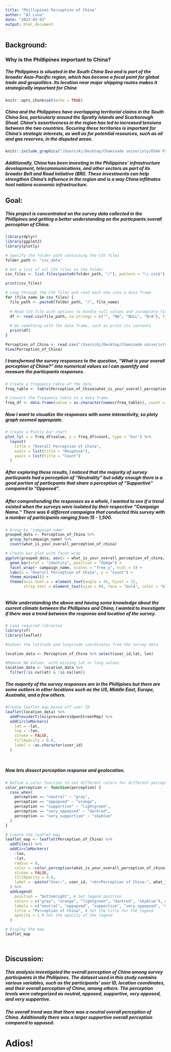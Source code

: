 ```yaml
---
title: "Phillipines Perception of China"
author: "AJ Luna"
date: "2023-03-03"
output: html_document
---
```

## Background:

### Why is the Phillipines important to China?


##### The Philippines is situated in the South China Sea and is part of the broader Asia-Pacific region, which has become a focal point for global trade and geopolitics. Its location near major shipping routes makes it strategically important for China
```r
knitr::opts_chunk$set(echo = TRUE)
```


##### China and the Philippines have overlapping territorial claims in the South China Sea, particularly around the Spratly Islands and Scarborough Shoal. China's assertiveness in the region has led to increased tensions between the two countries. Securing these territories is important for China's strategic interests, as well as for potential resources, such as oil and gas reserves, in the disputed areas.


```r

knitr::include_graphics("/Users/Aj/Desktop/Chaminade univeristy/DSAV Program/4. Spring Semester 2023/DS 404 Geotagging and GIS /DS 404 Geotagging and GIS/south_china_sea.png")

```


##### Additionally, China has been investing in the Philippines' infrastructure development, telecommunications, and other sectors as part of its broader Belt and Road Initiative (BRI). These investments can help strengthen China's influence in the region and is a way China inflitrates host nations economic infrastructure.


## Goal:


##### This project is concentrated on the survey data collected in the Phillipines and getting a better understanding on the particpants overall perception of China.



```r

library(dplyr)
library(ggplot2)
library(plotly)

```



```r
# Specify the folder path containing the CSV files
folder_path <- "csv_data"

```


```r

# Get a list of all CSV files in the folder
csv_files <- list.files(paste0(folder_path, "/"), pattern = "\\.csv$")

print(csv_files)

```



```r

# Loop through the CSV files and read each one into a data frame
for (file_name in csv_files) {
  file_path <- paste0(folder_path, "/", file_name)
  
  # Read CSV file with options to handle null values and incomplete final lines
  df <- read.csv(file_path, na.strings = c("", "NA", "NULL", "N/A"), fill = TRUE, comment.char = "", header = TRUE, stringsAsFactors = FALSE, skipNul = TRUE)
  
  # Do something with the data frame, such as print its contents
  print(df)
}

```


```r
Perception_of_China <- read.csv("/Users/Aj/Desktop/Chaminade univeristy/DSAV Program/4. Spring Semester 2023/DS 405 Advanced R/DS 405 Advanced R/csv_data/Perception of China-4951597028212736.csv")
View(Perception_of_China)

```

 



##### I transformed the survey responses to the question,  "What is your overall perception of China?" into numerical values so I can quantify and measure the particpants responses.  
```r


# Create a frequency table of the data
freq_table <- table(Perception_of_China$what_is_your_overall_perception_of_china)

# Convert the frequency table to a data frame
freq_df <- data.frame(value = as.character(names(freq_table)), count = as.numeric(freq_table))


```


##### Now I want to visualize the responses with some interactivity, so ploty graph seemed appropiate. 
```r

# Create a Plotly bar chart
plot_ly( x = freq_df$value, y = freq_df$count, type = "bar") %>%
  layout(
    title = "Overall Perception of China",
    xaxis = list(title = "Response"),
    yaxis = list(title = "Count")
  )

```

##### After exploring these results, I noticed that the majority of survey particpants had a perception of "Neutrality" but oddly enough there is a good portion of particpants that share a perception of "Supportive" compared to "Opposed". 



##### After comprehending the responses as a whole, I wanted to  see if a trend existed when the surveys were isolated by their respective "Campaign Name." There was 6 different campaigns that conducted this survey with a number of participants ranging from 15 - 1,500.

```r

# Group by 'campaign_name'
grouped_data <- Perception_of_China %>%
  group_by(campaign_name) %>%
  count(what_is_your_overall_perception_of_china)


```



```r

# Create bar plot with facet wrap
ggplot(grouped_data, aes(x = what_is_your_overall_perception_of_china, y = n, fill = what_is_your_overall_perception_of_china)) +
  geom_bar(stat = "identity", position = "dodge") +
  facet_wrap(~ campaign_name, scales = "free_y", ncol = 3) +
  labs(x = "Overall Perception of China", y = "Count") +
  theme_minimal() +
  theme(axis.text.x = element_text(angle = 45, hjust = 1),
        strip.text = element_text(size = 04, face = "bold", color = "black", lineheight = 0.2)) 



```




##### While understanding the above and having some knowledge about the current climate between the Phillipines and China, I wanted to investigate if there was a trend between the response and location of the survey.



```r

# Load required libraries
library(sf)
library(leaflet)
```


```r

#Subset the latitude and longitude coordinates from the survey data

location_data <- Perception_of_China %>% select(user_id,lat, lon)

#Remove NA Values  with missing lat or long values
location_data <- location_data %>%
  filter(!is.na(lat) & !is.na(lon))


```


##### The  majority of the survey responses are in the Phillipines but there are some outliers in other locations such as the US, Middle East, Europe, Australia, and a few others. 


```r
#Create leaflet map based off user ID
leaflet(location_data) %>%
  addProviderTiles(providers$OpenStreetMap) %>%
  addCircleMarkers(
    lat = ~lat,
    lng = ~lon,
    stroke = FALSE,
    fillOpacity = 0.8,
    label = ~as.character(user_id)
  )




```



##### Now lets dissect perception response and geolocation. 



```r
# Define a color function to set different colors for different perception levels
color_perception <- function(perception) {
  case_when(
    perception == "neutral" ~ "gray",
    perception == "oppopsed" ~ "orange",
    perception == "supportive" ~ "lightgreen",
    perception == "very_oppopsed" ~ "darkred",
    perception == "very_supportive" ~ "skyblue"
  )
}


```



```r

# Create the leaflet map
leaflet_map <- leaflet(Perception_of_China) %>%
  addTiles() %>%
  addCircleMarkers(
    ~lon,
    ~lat,
    radius = 8,
    color = ~color_perception(what_is_your_overall_perception_of_china),
    stroke = FALSE,
    fillOpacity = 0.8,
    label = ~paste("User:", user_id, "<br>Perception of China:", what_is_your_overall_perception_of_china)
  ) %>%
  addLegend(
    position = "bottomright", # Set legend position
    colors = c("grey", "orange", "lightgreen", "darkred", "skyblue"), # Set the colors used in the legend
    labels = c("neutral", "oppopsed", "supportive", "very_oppopsed", "very_supportive"), # Set the labels for the legend
    title = "Perception of China", # Set the title for the legend
    opacity = 1 # Set the opacity of the legend
  )

# Display the map
leaflet_map




```


## Discussion:


##### This analysis investigated the overall perception of China among survey participants in the Phillipines. The dataset used in this study contains various variables, such as the participants' user ID, location coordinates, and their overall perception of China, among others. The perception levels were categorized as neutral, opposed, supportive, very opposed, and very supportive.

##### The overall trend was that there was a neutral overall perception of China. Additionally there was a larger supportive overall perception compared to opposed. 



# Adios! 




